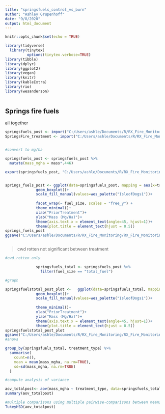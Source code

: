 ```yaml
---
title: "springsfuels_control_vs_burn"
author: "Ashley Grupenhoff"
date: "9/8/2020"
output: html_document
---
```


```r
knitr::opts_chunk$set(echo = TRUE)
```



```r
library(tidyverse)
  library(tinytex)
          options(tinytex.verbose=TRUE)
library(tibble)
library(dplyr)
library(ggplot2)
library(vegan)
library(knitr)
library(kableExtra)
library(rio)
library(wesanderson)
      
```

## Springs fire fuels 

all together 

```r
springsfuels_post <- import("C:/Users/ashle/Documents/R/RX_Fire_Monitoring/RX_Fire_Monitoring/Springs_Fire/data/clean/control_burn/postspringsfuels20_complete.csv")
SpringsFire_treatment <- import("C:/Users/ashle/Documents/R/RX_Fire_Monitoring/RX_Fire_Monitoring/Springs_Fire/data/raw/springsfire_treatment.csv")


#convert to mg/ha

springsfuels_post <- springsfuels_post %>% 
  mutate(mass_mgha = mass*.446)

export(springsfuels_post, "C:/Users/ashle/Documents/R/RX_Fire_Monitoring/RX_Fire_Monitoring/Springs_Fire/data/clean/control_burn/springsfuels_post_complete.csv")


springs_fuels_post <- ggplot(data=springsfuels_post, mapping = aes(x=treatment_type, y=mass, fill=treatment_type))+
              geom_boxplot()+
              scale_fill_manual(values=wes_palette("IsleofDogs1"))+
              
              facet_wrap(~ fuel_size, scales = "free_y") +
              theme_minimal()+
              xlab("PriorTreatment")+
              ylab("Mass (Mg/Ha)")+
              theme(axis.text.x = element_text(angle=45, hjust=1))+
              theme(plot.title = element_text(hjust = 0.5))
springs_fuels_post
ggsave("C:/Users/ashle/Documents/R/RX_Fire_Monitoring/RX_Fire_Monitoring/Springs_Fire/images/springsfuels_prepost_fuels.png", springs_fuels_post)



```

> cwd rotten not significant between treatment

```r
#cwd_rotten only

              springsfuels_total <- springsfuels_post %>% 
                filter(fuel_size == "total_fuel")

#graph

springsfuelstotal_post_plot <-   ggplot(data=springsfuels_total, mapping = aes(x=treatment_type, y=mass_mgha, fill=treatment_type))+
              geom_boxplot()+
              scale_fill_manual(values=wes_palette("IsleofDogs1"))+
              
              theme_minimal()+
              xlab("PriorTreatment")+
              ylab("Mass (Mg/Ha)")+
              theme(axis.text.x = element_text(angle=45, hjust=1))+
              theme(plot.title = element_text(hjust = 0.5))
springsfuelstotal_post_plot
ggsave("C:/Users/ashle/Documents/R/RX_Fire_Monitoring/RX_Fire_Monitoring/Springs_Fire/images/springsfuelstotal_post.png", springsfuelstotal_post_plot)
#anova

group_by(springsfuels_total, treatment_type) %>% 
  summarise(
    count=n(),
    mean = mean(mass_mgha, na.rm=TRUE),
    sd=sd(mass_mgha, na.rm=TRUE)
  )

#compute analysis of variance

aov_totalpost<- aov(mass_mgha ~ treatment_type, data=springsfuels_total)
summary(aov_totalpost)

#multiple comparisons using multiple pairwise-comparisons between means of groups
TukeyHSD(aov_totalpost)


```
